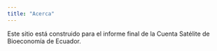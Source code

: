 ```yaml
---
title: "Acerca"
---
```


Este sitio está construido para el informe final de la Cuenta Satélite de Bioeconomía de Ecuador.